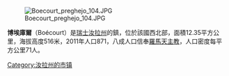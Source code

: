 [[Image:Boecourt_preghejo_104.JPG|right]]

'''博埃庫爾'''（Boécourt）是[[瑞士|瑞士]][[汝拉州|汝拉州]]的鎮，位於該國西北部，面積12.35平方公里，海拔高度516米，2011年人口871，八成人口信奉[[羅馬天主教|羅馬天主教]]，人口密度每平方公里71人。

{{Switzerland-geo-stub}}
[[Category:汝拉州的市镇|Category:汝拉州的市镇]]